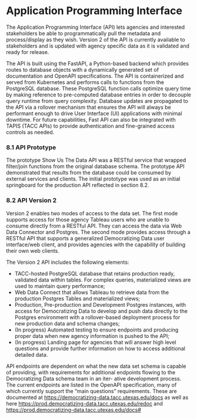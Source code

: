 # Application Programming Interface

The Application Programming Interface (API) lets agencies and interested stakeholders be able to programmatically pull the metadata and process/display as they wish. Version 2 of the API is currently available to stakeholders and is updated with agency specific data as it is validated and ready for release.&#x20;

The API is built using the FastAPI, a Python-based backend which provides routes to database objects with a dynamically generated set of documentation and OpenAPI specifications. The API is containerized and served from Kubernetes and performs calls to functions from the PostgreSQL database. These PostgreSQL function calls optimize query time by making reference to pre-computed database entries in order to decouple query runtime from query complexity. Database updates are propagated to the API via a rollover mechanism that ensures the API will always be performant enough to drive User Interface (UI) applications with minimal downtime. For future capabilities, Fast API can also be integrated with TAPIS (TACC APIs) to provide authentication and fine-grained access controls as needed.

### 8.1 API Prototype

The prototype Show Us The Data API was a RESTful service that wrapped filter/join functions from the original database schema. The prototype API demonstrated that results from the database could be consumed by external services and clients. The initial prototype was used as an initial springboard for the production API reflected in section 8.2.

### 8.2 API Version 2

Version 2 enables two modes of access to the data set. The first mode supports access for those agency Tableau users who are unable to consume directly from a RESTful API. They can access the data via Web Data Connector and Postgres. The second mode provides access through a RESTful API that supports a generalized Democratizing Data user interface/web client, and provides agencies with the capability of building their own web clients.

The Version 2 API includes the following elements:

* TACC-hosted PostgreSQL database that retains production ready, validated data within tables. For complex queries, materialized views are used to maintain query performance;
* Web Data Connect that allows Tableau to retrieve data from the production Postgres Tables and materialized views;
* Production, Pre-production and Development Postgres instances, with access for Democratizing Data to develop and push data directly to the Postgres environment with a rollover-based deployment process for new production data and schema changes;
* (In progress) Automated testing to ensure endpoints and producing proper data when new agency information is pushed to the API;
* (In progress) Landing page for agencies that will answer high level questions and provide further information on how to access additional detailed data.

API endpoints are dependent on what the new data set schema is capable of providing, with requirements for additional endpoints flowing to the Democratizing Data schema team in an iter- ative development process. The current endpoints are listed in the OpenAPI specification, many of which currently support the “main questions” requirements. These are documented at [https://democratizing-data.tacc.utexas.edu/docs](https://democratizing-data.tacc.utexas.edu/docs) as well as here [https://prod.democratizing-data.tacc.utexas.edu/redoc](https://prod.democratizing-data.tacc.utexas.edu/redoc) and [https://prod.democratizing-data.tacc.utexas.edu/docs#](https://prod.democratizing-data.tacc.utexas.edu/docs)

